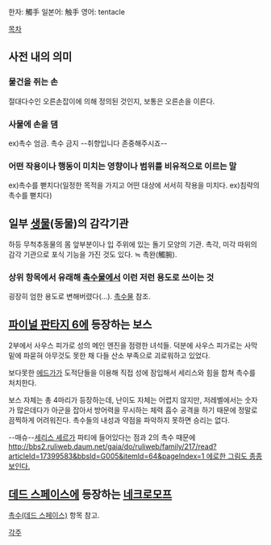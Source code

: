 한자: 觸手
일본어: 触手
영어: tentacle

[[목차]]

== 사전 내의 의미 ==
=== 물건을 쥐는 손 ===
절대다수인 오른손잡이에 의해 정의된 것인지, 보통은 오른손을 이른다.

=== 사물에 손을 댐 ===
ex)촉수 엄금. 촉수 금지 --취향입니다 존중해주시죠--
=== 어떤 작용이나 행동이 미치는 영향이나 범위를 비유적으로 이르는 말 ===
ex)촉수를 뻗치다(일정한 목적을 가지고 어떤 대상에 서서히 작용을 미치다. ex)침략의 촉수를 뻗치다)

== 일부 [[생물]](동물)의 감각기관 ==
하등 무척추동물의 몸 앞부분이나 입 주위에 있는 돌기 모양의 기관. 촉각, 미각 따위의 감각 기관으로 포식 기능을 가진 것도 있다. ≒ 촉완(觸腕).

=== 상위 항목에서 유래해 [[촉수물]]에서 이런 저런 용도로 쓰이는 것 ===
굉장히 엄한 용도로 변해버렸다(...). [[촉수물]] 참조.

== [[파이널 판타지 6]]에 등장하는 보스 ==
2부에서 사우스 피가로 성의 메인 엔진을 점령한 녀석들. 덕분에 사우스 피가로는 사막 밑에 파묻혀 아무것도 못한 채 다들 산소 부족으로 괴로워하고 있었다.

보다못한 [[에드가]]가 도적단들을 이용해 직접 성에 잠입해서 세리스와 힘을 합쳐 촉수를 처치한다.

보스 자체는 총 4마리가 등장하는데, 난이도 자체는 어렵지 않지만, 저레벨에서는 숫자가 많은데다가 아군을 잡아서 방어력을 무시하는 체력 흡수 공격을 하기 때문에 정말로 끔찍하게 어려워진다. 촉수들의 내성과 약점을 파악하지 못하면 승리는 없다.

--매슈--[[세리스 셰르]]가 파티에 들어있다는 점과 2의 촉수 때문에 [[http://bbs2.ruliweb.daum.net/gaia/do/ruliweb/family/217/read?articleId=17399583&bbsId=G005&itemId=64&pageIndex=1 에로한 그림도 종종 보인다.]]

== [[데드 스페이스]]에 등장하는 [[네크로모프]] ==
[[촉수(데드 스페이스)]] 항목 참고.

[[각주]]
